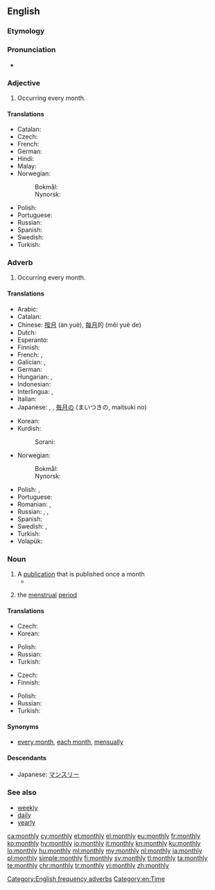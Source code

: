 ==English==

===Etymology===
{{suffix|month|ly|lang=en}}

===Pronunciation===
* {{audio|en-us-monthly.ogg|Audio (US)|lang=en}}

===Adjective===
{{en-adj}}

# Occurring every month.

====Translations====
{{trans-top|Occurring every month}}
* Catalan: {{t|ca|mensual}}
* Czech: {{t+|cs|měsíční}}
* French: {{t+|fr|mensuel}}
* German: {{t+|de|monatlich}}
* Hindi: {{t|hi|मासिक|tr=māsika|sc=Deva}}
* Malay: {{t|ms|bulanan}}
* Norwegian:
*: Bokmål: {{t|nb|månedlig}}
*: Nynorsk: {{t|nn|månadleg}}
{{trans-mid}}
* Polish: {{t+|pl|miesięczny}}
* Portuguese: {{t+|pt|mensal}}
* Russian: {{t+|ru|ежеме́сячный}}
* Spanish: {{t+|es|mensual}}
* Swedish: {{t+|sv|månatlig}}
* Turkish: {{t+|tr|aylık}}
{{trans-bottom}}

===Adverb===
{{en-adv|-}}

# Occurring every month.

====Translations====
{{trans-top|Occurring every month}}
* Arabic: {{t|ar|شَهْرِيًّا}}
* Catalan: {{t|ca|mensualment}}
* Chinese: [[按月]] (àn yuè), [[每月]]的 (měi yuè de)
* Dutch: {{t+|nl|maandelijks}}
* Esperanto: {{t|eo|ĉiumonate}}
* Finnish: {{t|fi|kuukausittain}}
* French: {{t+|fr|mensuel}}, {{t+|fr|mensuellement}}
* Galician: {{t|gl|mensual}}, {{t|gl|mensualmente}}
* German: {{t+|de|monatlich}}
* Hungarian: {{t+|hu|havi}}, {{t|hu|havonkénti}}
* Indonesian: {{t+|id|bulan|alt=bulanan}}
* Interlingua: {{t|ia|mensual}}, {{t|ia|mensualmente}}
* Italian: {{t+|it|mensilmente}}
* Japanese: {{t|ja|毎月|tr=[[まいげつ]], maigetsu}}, {{t|ja|月次|tr=[[げつじ]], getsuji}}, [[毎月]]の (まいつきの, maitsuki no)
{{trans-mid}}
* Korean: {{t|ko|매달의|tr=maedalui}}
* Kurdish:
*: Sorani: {{t+|ku|مانگانه‌}}
* Norwegian:
*: Bokmål: {{t|nb|månedlig}}
*: Nynorsk: {{t|nn|månadleg}}
* Polish: {{t+|pl|miesięcznie}}, {{t|pl|co miesiąc}}
* Portuguese: {{t|pt|mensalmente}}
* Romanian: {{t+|ro|lunar}}, {{t+|ro|mensual}}
* Russian: {{t|ru|ме́сячно}}, {{t+|ru|ежеме́сячно}}, {{t+|ru|ежеме́сячный}}
* Spanish: {{t|es|mensualmente}}
* Swedish: {{t|sv|månadsvis}}, {{t+|sv|månatlig}}
* Turkish: {{t+|tr|aylık}}
* Volapük: {{t|vo|muliko}}
{{trans-bottom}}

===Noun===
{{en-noun|monthlies}}

# A [[publication]] that is published once a month
#* {{quote-news|2009|January 5|Stephanie Clifford|Prominent Magazines Lose Weight, Shedding Nearly Half Their Ads|New York Times|url=http://www.nytimes.com/2009/01/05/business/media/05adco.html
|passage=Of the 10 '''monthlies''' with the worst declines in January, four were Condé Nast magazines: Wired, Architectural Digest, Vogue and Lucky.}}
# {{context|euphemistic|lang=en}} the [[menstrual]] [[period]]

====Translations====
{{trans-top|a publication that is published once a month}}
* Czech: {{t+|cs|měsíčník|m}}
* Korean: {{t|ko|월간지|tr=Wolganji|sc=Hang}}
{{trans-mid}}
* Polish: {{t+|pl|miesięcznik|m-in}}
* Russian: {{t+|ru|ежеме́сячник|m}}
* Turkish: {{t+|tr|aylık}}
{{trans-bottom}}

{{trans-top|(euphemism) the menstrual period}}
* Czech: {{t|cs|měsíčky|f-p}}
* Finnish: {{t+|fi|kuukautiset|p}}
{{trans-mid}}
* Polish: {{t+|pl|miesiączka|f}}
* Russian: {{t+|ru|ме́сячные|p}}
* Turkish: {{t+|tr|aylık}}
{{trans-bottom}}

====Synonyms====
* [[every month]], [[each month]], [[mensually]]

====Descendants====
* Japanese: [[マンスリー]]

===See also===
* [[weekly]]
* [[daily]]
* [[yearly]]

[[Category:English frequency adverbs]]
[[Category:en:Time]]

[[ca:monthly]]
[[cy:monthly]]
[[et:monthly]]
[[el:monthly]]
[[eu:monthly]]
[[fr:monthly]]
[[ko:monthly]]
[[hy:monthly]]
[[io:monthly]]
[[it:monthly]]
[[kn:monthly]]
[[ku:monthly]]
[[lo:monthly]]
[[hu:monthly]]
[[ml:monthly]]
[[my:monthly]]
[[nl:monthly]]
[[ja:monthly]]
[[pl:monthly]]
[[simple:monthly]]
[[fi:monthly]]
[[sv:monthly]]
[[tl:monthly]]
[[ta:monthly]]
[[te:monthly]]
[[chr:monthly]]
[[tr:monthly]]
[[vi:monthly]]
[[zh:monthly]]